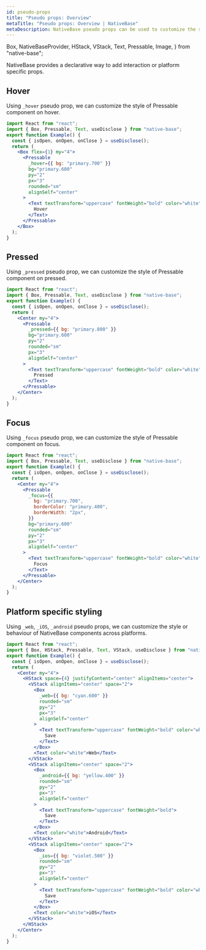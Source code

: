 ```yaml
---
id: pseudo-props
title: "Pseudo props: Overview"
metaTitle: "Pseudo props: Overview | NativeBase"
metaDescription: NativeBase pseudo props can be used to customize the style or behaviour of Nativebase components across platforms.
---
```


  Box,
  NativeBaseProvider,
  HStack,
  VStack,
  Text,
  Pressable,
  Image,
} from "native-base";

NativeBase provides a declarative way to add interaction or platform specific props.

## Hover

Using `_hover` pseudo prop, we can customize the style of Pressable component on hover.

```jsx isLive=true
import React from "react";
import { Box, Pressable, Text, useDisclose } from "native-base";
export function Example() {
  const { isOpen, onOpen, onClose } = useDisclose();
  return (
    <Box flex={1} my="4">
      <Pressable
        _hover={{ bg: "primary.700" }}
        bg="primary.600"
        py="2"
        px="3"
        rounded="sm"
        alignSelf="center"
      >
        <Text textTransform="uppercase" fontWeight="bold" color="white">
          Hover
        </Text>
      </Pressable>
    </Box>
  );
}
```

## Pressed

Using `_pressed` pseudo prop, we can customize the style of Pressable component on pressed.

```jsx title="Pressed example" isLive=true
import React from "react";
import { Box, Pressable, Text, useDisclose } from "native-base";
export function Example() {
  const { isOpen, onOpen, onClose } = useDisclose();
  return (
    <Center my="4">
      <Pressable
        _pressed={{ bg: "primary.800" }}
        bg="primary.600"
        py="2"
        rounded="sm"
        px="3"
        alignSelf="center"
      >
        <Text textTransform="uppercase" fontWeight="bold" color="white">
          Pressed
        </Text>
      </Pressable>
    </Center>
  );
}
```

## Focus

Using `_focus` pseudo prop, we can customize the style of Pressable component on focus.

```jsx title="Focus example" isLive=true
import React from "react";
import { Box, Pressable, Text, useDisclose } from "native-base";
export function Example() {
  const { isOpen, onOpen, onClose } = useDisclose();
  return (
    <Center my="4">
      <Pressable
        _focus={{
          bg: "primary.700",
          borderColor: "primary.400",
          borderWidth: "2px",
        }}
        bg="primary.600"
        rounded="sm"
        py="2"
        px="3"
        alignSelf="center"
      >
        <Text textTransform="uppercase" fontWeight="bold" color="white">
          Focus
        </Text>
      </Pressable>
    </Center>
  );
}
```

## Platform specific styling

Using `_web`, `_iOS`, `_android` pseudo props, we can customize the style or behaviour of NativeBase components across platforms.

```jsx title="Platform specific example" isLive=true
import React from "react";
import { Box, HStack, Pressable, Text, VStack, useDisclose } from "native-base";
export function Example() {
  const { isOpen, onOpen, onClose } = useDisclose();
  return (
    <Center my="4">
      <HStack space={4} justifyContent="center" alignItems="center">
        <VStack alignItems="center" space="2">
          <Box
            _web={{ bg: "cyan.600" }}
            rounded="sm"
            py="2"
            px="3"
            alignSelf="center"
          >
            <Text textTransform="uppercase" fontWeight="bold" color="white">
              Save
            </Text>
          </Box>
          <Text color="white">Web</Text>
        </VStack>
        <VStack alignItems="center" space="2">
          <Box
            _android={{ bg: "yellow.400" }}
            rounded="sm"
            py="2"
            px="3"
            alignSelf="center"
          >
            <Text textTransform="uppercase" fontWeight="bold">
              Save
            </Text>
          </Box>
          <Text color="white">Android</Text>
        </VStack>
        <VStack alignItems="center" space="2">
          <Box
            _ios={{ bg: "violet.500" }}
            rounded="sm"
            py="2"
            px="3"
            alignSelf="center"
          >
            <Text textTransform="uppercase" fontWeight="bold" color="white">
              Save
            </Text>
          </Box>
          <Text color="white">iOS</Text>
        </VStack>
      </HStack>
    </Center>
  );
}
```
